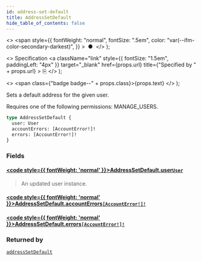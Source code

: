 ```yaml
---
id: address-set-default
title: AddressSetDefault
hide_table_of_contents: false
---
```


  <>
    <span
      style={{
        fontWeight: "normal",
        fontSize: ".5em",
        color: "var(--ifm-color-secondary-darkest)",
      }}
    >
      &nbsp;●&nbsp;
    </span>
  </>
);

  <>
    Specification
    <a
      className="link"
      style={{ fontSize: "1.5em", paddingLeft: "4px" }}
      target="\_blank"
      href={props.url}
      title={"Specified by " + props.url}
    >
      ⎘
    </a>
  </>
);

  <>
    <span class={"badge badge--" + props.class}>{props.text}</span>
  </>
);

Sets a default address for the given user.

Requires one of the following permissions: MANAGE_USERS.

```graphql
type AddressSetDefault {
  user: User
  accountErrors: [AccountError!]!
  errors: [AccountError!]!
}
```

### Fields

#### [<code style={{ fontWeight: 'normal' }}>AddressSetDefault.<b>user</b></code>](#)<Bullet />[`User`](../../../developer/api-reference/objects/user) <Badge class="secondary" text="object"/>

> An updated user instance.

#### [<code style={{ fontWeight: 'normal' }}>AddressSetDefault.<b>accountErrors</b></code>](#)<Bullet />[`[AccountError!]!`](../../../developer/api-reference/objects/account-error) <Badge class="secondary" text="non-null"/> <Badge class="secondary" text="object"/>

>

#### [<code style={{ fontWeight: 'normal' }}>AddressSetDefault.<b>errors</b></code>](#)<Bullet />[`[AccountError!]!`](../../../developer/api-reference/objects/account-error) <Badge class="secondary" text="non-null"/> <Badge class="secondary" text="object"/>

>

### Returned by

[`addressSetDefault`](../../../developer/api-reference/mutations/address-set-default) <Badge class="secondary" text="mutation"/>
